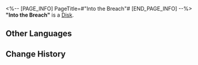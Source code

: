 <%-- [PAGE_INFO]
PageTitle=#"Into the Breach"#
[END_PAGE_INFO] --%>
{{Item Infobox
|id          = 210213
|image       = Item Into the Breach.png
|type        = Disk
|invCategory = Valuables
|rarity      = 3
|effect      = A record that can be played on the Express' phonograph. It might be a chance acquisition or a gift from someone else. All sorts of memories surge up when the music plays &mdash; the smiles, encounters, touches, and the excitement of battle. Maybe that is why people still collect records even as society rapidly advances.<br />The current record contains the track "Into the Breach."
|description = <br />''A calm heart repels a hundred spears, and a serene soul quells the battlefield.''
}}
'''"Into the Breach"''' is a [[Disk]].

==Other Languages==
{{Other Languages
|en   = "Into the Breach"
|zhs  = 《锋镝阵中自在身》
|zht  = 〈鋒鏑陣中自在身〉
|ja   = 『陣中遊』
|ko   = ≪전장의 자유≫
|es   = En la fisura
|fr   = « Into the Breach »
|ru   = Into the Breach
|th   = "Into the Breach"
|vi   = "Lạc Giữa Mưa Tên"
|de   = „In die Bresche“
|id   = "Into the Breach"
|pt   = "Into the Breach"
}}

==Change History==
{{Change History|1.1}}